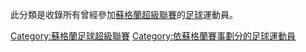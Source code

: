 此分類是收錄所有曾經參加[[蘇格蘭超級聯賽|蘇格蘭超級聯賽]]的[[足球|足球]]運動員。

[[Category:蘇格蘭足球超級聯賽|Category:蘇格蘭足球超級聯賽]]
[[Category:依蘇格蘭賽事劃分的足球運動員‎|Category:依蘇格蘭賽事劃分的足球運動員‎]]